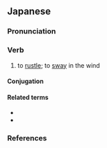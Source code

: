 ==Japanese==
{{ja-kanjitab|alt=戦ぐ}}

===Pronunciation===
{{ja-pron|acc=2|acc_ref=DJR}}

===Verb===
{{ja-verb|tr=intrans|type=1}}

# to [[rustle]]; to [[sway]] in the wind

====Conjugation====
{{ja-go-gu}}

====Related terms====
* {{ja-r|そよがす}}
* {{ja-r|そよそよ}}

===References===
<references />